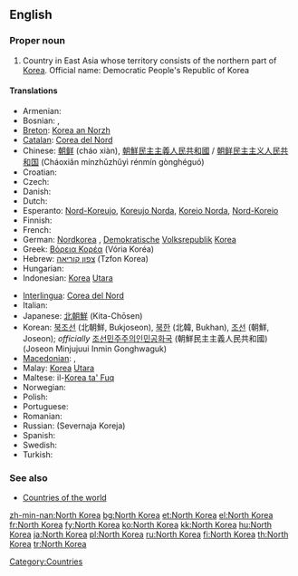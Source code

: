 ==English==
{{wikipedia}}

===Proper noun===
{{en-proper noun}}

# Country in East Asia whose territory consists of the northern part of [[Korea]]. Official name: Democratic People's Republic of Korea

====Translations====
{{trans-top|Democratic People's Republic of Korea}}
* Armenian: {{t-|hy|Հյուսիսային Կորեա|tr=Hyusisayin Korea|sc=Armn|xs=Armenian}}
* Bosnian: {{t-|bs|Sjeverna Koreja|f}}, {{t-|bs|Demokratska Narodna Republika Koreja|f}}
* [[Breton]]: [[Korea an Norzh]]
* [[Catalan]]: [[Corea del Nord]]
* Chinese: [[朝鲜]] (cháo xiàn), [[朝鮮民主主義人民共和國]] / [[朝鲜民主主义人民共和国]] (Cháoxiǎn mínzhǔzhǔyì rénmín gònghéguó)
* Croatian: {{t-|hr|Sjeverna Koreja|f}}
* Czech: {{t-|cs|Severní Korea|f}}
* Danish: {{t-|da|Nordkorea}}
* Dutch: {{t+|nl|Noord-Korea}}
* Esperanto: [[Nord-Koreujo]], [[Koreujo Norda]], [[Koreio Norda]], [[Nord-Koreio]]
* Finnish: {{t+|fi|Pohjois-Korea}}
* French: {{t+|fr|Corée du Nord|f}}
* German: [[Nordkorea]] {{n}}, [[Demokratisch]]e [[Volksrepublik]] [[Korea]] {{f}}
* Greek: [[Βόρεια Κορέα]] (Vória Koréa) {{f}}
* Hebrew: [[צפון קוריאה]] (Tzfon Korea)
* Hungarian: {{t+|hu|Észak-Korea}}
* Indonesian: [[Korea]] [[Utara]]
{{trans-mid}}
* [[Interlingua]]: [[Corea del Nord]]
* Italian: {{t-|it|Corea del Nord}}
* Japanese: [[北朝鮮]] (Kita-Chōsen)
* Korean: [[북조선]] (北朝鮮, Bukjoseon), [[북한]] (北韓, Bukhan), [[조선]] (朝鮮, Joseon); ''officially'' [[조선민주주의인민공화국]] (朝鮮民主主義人民共和國) (Joseon Minjujuui Inmin Gonghwaguk)
* [[Macedonian]]: {{t|mk|Северна Кореја|f|tr=Séverna Koréja|sc=Cyrl}},  {{t|mk|Демократска Народна Република Кореја|f|tr=Demókratska Národna Repúblika Koréja|sc=Cyrl}}
* Malay: [[Korea]] [[Utara]]
* Maltese: il-[[Korea ta' Fuq]]
* Norwegian: {{t+|no|Nord-Korea}}
* Polish: {{t+|pl|Korea Północna|f}}
* Portuguese: {{t+|pt|Coreia do Norte|f}}
* Romanian: {{t-|ro|Coreea de Nord|f}}
* Russian: {{t+|ru|Северная Корея|f|sc=Cyrl}} (Severnaja Koreja)
* Spanish: {{t+|es|Corea del Norte|f}}
* Swedish: {{t+|sv|Nordkorea}}
* Turkish: {{t+|tr|Kuzey Kore}}
{{trans-bottom}}

===See also===
* [[Appendix:Countries of the world|Countries of the world]]

[[Category:Countries]]

[[zh-min-nan:North Korea]]
[[bg:North Korea]]
[[et:North Korea]]
[[el:North Korea]]
[[fr:North Korea]]
[[fy:North Korea]]
[[ko:North Korea]]
[[kk:North Korea]]
[[hu:North Korea]]
[[ja:North Korea]]
[[pl:North Korea]]
[[ru:North Korea]]
[[fi:North Korea]]
[[th:North Korea]]
[[tr:North Korea]]